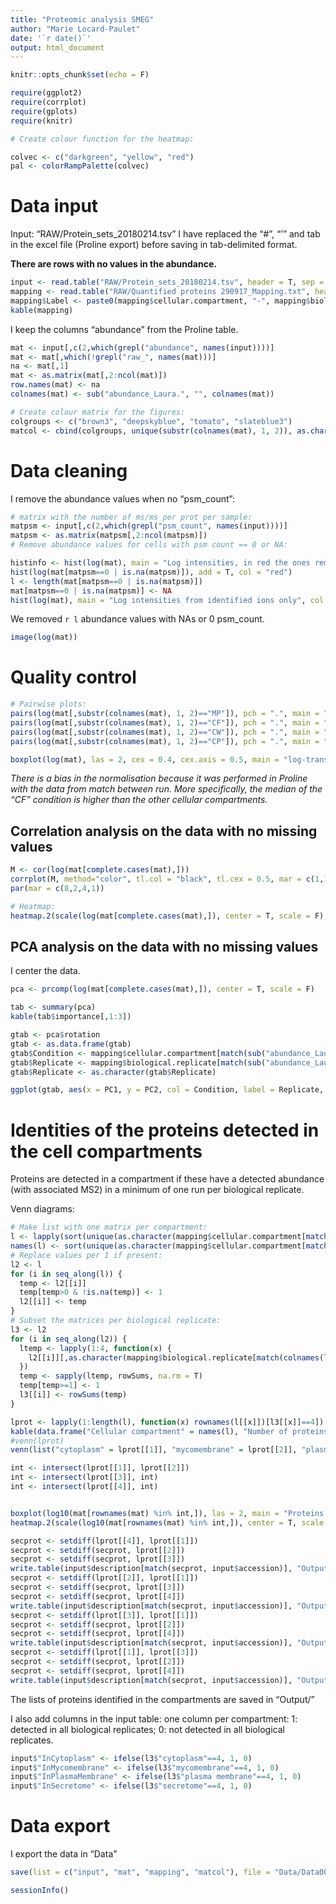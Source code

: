 ```yaml
---
title: "Proteomic analysis SMEG"
author: "Marie Locard-Paulet"
date: '`r date()`'
output: html_document
---
```


```r
knitr::opts_chunk$set(echo = F)
```

```r
require(ggplot2)
require(corrplot)
require(gplots)
require(knitr)
```

```r
# Create colour function for the heatmap:

colvec <- c("darkgreen", "yellow", "red")
pal <- colorRampPalette(colvec)

```

# Data input

Input: "RAW/Protein_sets_20180214.tsv"
I have replaced the "#", "'" and tab in the excel file (Proline export) before saving in tab-delimited format.

**There are rows with no values in the abundance.**

```r
input <- read.table("RAW/Protein_sets_20180214.tsv", header = T, sep = "\t")
mapping <- read.table("RAW/Quantified proteins 290917_Mapping.txt", header = T, sep = "\t")
mapping$Label <- paste0(mapping$cellular.compartment, "-", mapping$biological.replicate, "-", mapping$technical.replicate)
kable(mapping)
```

I keep the columns "abundance" from the Proline table.

```r
mat <- input[,c(2,which(grepl("abundance", names(input))))]
mat <- mat[,which(!grepl("raw_", names(mat)))]
na <- mat[,1]
mat <- as.matrix(mat[,2:ncol(mat)])
row.names(mat) <- na
colnames(mat) <- sub("abundance_Laura.", "", colnames(mat))

# Create colour matrix for the figures:
colgroups <- c("brown3", "deepskyblue", "tomato", "slateblue3")
matcol <- cbind(colgroups, unique(substr(colnames(mat), 1, 2)), as.character(mapping$cellular.compartment[match(unique(substr(colnames(mat), 1, 2)), substr(mapping$Sample.name, 1, 2))]))
```

# Data cleaning

I remove the abundance values when no "psm_count":
```r
# matrix with the number of ms/ms per prot per sample:
matpsm <- input[,c(2,which(grepl("psm_count", names(input))))]
matpsm <- as.matrix(matpsm[,2:ncol(matpsm)])
# Remove abundance values for cells with psm count == 0 or NA:

histinfo <- hist(log(mat), main = "Log intensities, in red the ones removed")
hist(log(mat[matpsm==0 | is.na(matpsm)]), add = T, col = "red")
l <- length(mat[matpsm==0 | is.na(matpsm)])
mat[matpsm==0 | is.na(matpsm)] <- NA
hist(log(mat), main = "Log intensities from identified ions only", col = "steelblue", xlim = c(min(histinfo$breaks),max(histinfo$breaks)))
```

We removed `r l` abundance values with NAs or 0 psm_count.


```r
image(log(mat))
```

# Quality control


```r
# Pairwise plots:
pairs(log(mat[,substr(colnames(mat), 1, 2)=="MP"]), pch = ".", main = "plasma membrane")
pairs(log(mat[,substr(colnames(mat), 1, 2)=="CF"]), pch = ".", main = "secretome")
pairs(log(mat[,substr(colnames(mat), 1, 2)=="CW"]), pch = ".", main = "mycomembrane")
pairs(log(mat[,substr(colnames(mat), 1, 2)=="CP"]), pch = ".", main = "cytoplasm")
```

```r
boxplot(log(mat), las = 2, cex = 0.4, cex.axis = 0.5, main = "log-transformed abundance across runs")
```

*There is a bias in the normalisation because it was performed in Proline with the data from match between run. More specifically, the median of the "CF" condition is higher than the other cellular compartments.*

## Correlation analysis on the data with no missing values


```r
M <- cor(log(mat[complete.cases(mat),]))
corrplot(M, method="color", tl.col = "black", tl.cex = 0.5, mar = c(1,1,1,1), order = "hclust")
par(mar = c(8,2,4,1))

# Heatmap:
heatmap.2(scale(log(mat[complete.cases(mat),]), center = T, scale = F), trace = "none", labRow = FALSE, ColSideColors = matcol[match(substr(colnames(mat), 1, 2), matcol[,2]),1], col = pal(300))
```

## PCA analysis on the data with no missing values

I center the data.

```r
pca <- prcomp(log(mat[complete.cases(mat),]), center = T, scale = F)

tab <- summary(pca)
kable(tab$importance[,1:3])

gtab <- pca$rotation
gtab <- as.data.frame(gtab)
gtab$Condition <- mapping$cellular.compartment[match(sub("abundance_Laura.", "", colnames(mat)), mapping$Sample.name)]
gtab$Replicate <- mapping$biological.replicate[match(sub("abundance_Laura.", "", colnames(mat)), mapping$Sample.name)]
gtab$Replicate <- as.character(gtab$Replicate)

ggplot(gtab, aes(x = PC1, y = PC2, col = Condition, label = Replicate, shape = Replicate)) + theme_bw() + geom_point() + scale_colour_manual(values = matcol[match(matcol[,3],levels(gtab$Condition)),1])
```

# Identities of the proteins detected in the cell compartments

Proteins are detected in a compartment if these have a detected abundance (with associated MS2) in a minimum of one run per biological replicate.

Venn diagrams:
```r
# Make list with one matrix per compartment:
l <- lapply(sort(unique(as.character(mapping$cellular.compartment[match(colnames(mat), mapping$Sample.name)]))), function(x) mat[,as.character(mapping$cellular.compartment[match(colnames(mat), mapping$Sample.name)])==x])
names(l) <- sort(unique(as.character(mapping$cellular.compartment[match(colnames(mat), mapping$Sample.name)])))
# Replace values per 1 if present:
l2 <- l
for (i in seq_along(l)) {
  temp <- l2[[i]] 
  temp[temp>0 & !is.na(temp)] <- 1
  l2[[i]] <- temp
}
# Subset the matrices per biological replicate:
l3 <- l2
for (i in seq_along(l2)) {
  ltemp <- lapply(1:4, function(x) {
    l2[[i]][,as.character(mapping$biological.replicate[match(colnames(l2[[i]]), mapping$Sample.name)])==x]
  }) 
  temp <- sapply(ltemp, rowSums, na.rm = T)
  temp[temp>=1] <- 1
  l3[[i]] <- rowSums(temp)
}

lprot <- lapply(1:length(l), function(x) rownames(l[[x]])[l3[[x]]==4])
kable(data.frame("Cellular compartment" = names(l), "Number of proteins detected" = sapply(lprot, length)))
#venn(lprot)
venn(list("cytoplasm" = lprot[[1]], "mycomembrane" = lprot[[2]], "plasma membrane" = lprot[[3]], "secretome" = lprot[[4]]))

int <- intersect(lprot[[1]], lprot[[2]])
int <- intersect(lprot[[3]], int)
int <- intersect(lprot[[4]], int)


boxplot(log10(mat[rownames(mat) %in% int,]), las = 2, main = "Proteins common to the 4 compartments", cex = 0.4, cex.axis = 0.5)
heatmap.2(scale(log10(mat[rownames(mat) %in% int,]), center = T, scale = F), labRow = FALSE, ColSideColors = matcol[match(substr(colnames(mat), 1, 2), matcol[,2]),1], col = pal(300), trace = "none")

secprot <- setdiff(lprot[[4]], lprot[[1]])
secprot <- setdiff(secprot, lprot[[2]])
secprot <- setdiff(secprot, lprot[[3]])
write.table(input$description[match(secprot, input$accession)], "Output/secretome.txt", sep = "\t")
secprot <- setdiff(lprot[[2]], lprot[[1]])
secprot <- setdiff(secprot, lprot[[3]])
secprot <- setdiff(secprot, lprot[[4]])
write.table(input$description[match(secprot, input$accession)], "Output/mycomembrane.txt", sep = "\t")
secprot <- setdiff(lprot[[3]], lprot[[1]])
secprot <- setdiff(secprot, lprot[[2]])
secprot <- setdiff(secprot, lprot[[4]])
write.table(input$description[match(secprot, input$accession)], "Output/plasmaMembrane.txt", sep = "\t")
secprot <- setdiff(lprot[[1]], lprot[[3]])
secprot <- setdiff(secprot, lprot[[2]])
secprot <- setdiff(secprot, lprot[[4]])
write.table(input$description[match(secprot, input$accession)], "Output/cytoplasm.txt", sep = "\t")
```

The lists of proteins identified in the compartments are saved in "Output/"

I also add columns in the input table: one column per compartment: 1: detected in all biological replicates; 0: not detected in all biological replicates.

```r
input$"InCytoplasm" <- ifelse(l3$"cytoplasm"==4, 1, 0)
input$"InMycomembrane" <- ifelse(l3$"mycomembrane"==4, 1, 0)
input$"InPlasmaMembrane" <- ifelse(l3$"plasma membrane"==4, 1, 0)
input$"InSecretome" <- ifelse(l3$"secretome"==4, 1, 0)
```

# Data export

I export the data in "Data\"

```r
save(list = c("input", "mat", "mapping", "matcol"), file = "Data/Data00.Rdata")
```

```r
sessionInfo()
```
